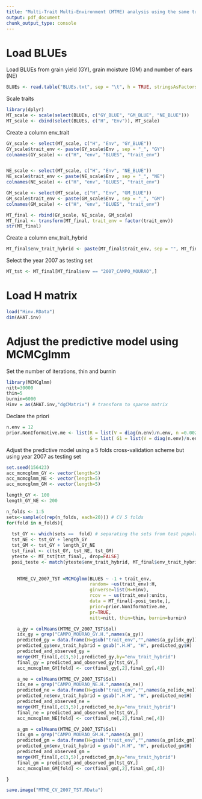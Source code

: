 ---
title: "Multi-Trait Multi-Environment (MTME) analysis using the same training/testing partition of Single-Environment (SE) analysis - 2007"
output: pdf_document
chunk_output_type: console
---
# Load BLUEs


Load BLUEs from grain yield (GY), grain moisture (GM) and number of ears (NE)

```{r eval=FALSE, message=FALSE}
BLUEs <- read.table("BLUEs.txt", sep = "\t", h = TRUE, stringsAsFactors = F)
```

Scale traits 

```{r eval=FALSE, message=FALSE}
library(dplyr)
MT_scale <- scale(select(BLUEs, c("GY_BLUE", "GM_BLUE", "NE_BLUE")))
MT_scale <- cbind(select(BLUEs, c("H", "Env")), MT_scale)
```

Create a column env_trait

```{r eval=FALSE, message=FALSE}
GY_scale <- select(MT_scale, c("H", "Env", "GY_BLUE"))
GY_scale$trait_env <- paste(GY_scale$Env , sep = "_", "GY")
colnames(GY_scale) <- c("H", "env", "BLUES", "trait_env")


NE_scale <- select(MT_scale, c("H", "Env", "NE_BLUE"))
NE_scale$trait_env <- paste(NE_scale$Env , sep = "_", "NE")
colnames(NE_scale) <- c("H", "env", "BLUES", "trait_env")

GM_scale <- select(MT_scale, c("H", "Env", "GM_BLUE"))
GM_scale$trait_env <- paste(GM_scale$Env , sep = "_", "GM")
colnames(GM_scale) <- c("H", "env", "BLUES", "trait_env")

MT_final <- rbind(GY_scale, NE_scale, GM_scale)
MT_final <- transform(MT_final, trait_env = factor(trait_env))
str(MT_final)
```

Create a column env_trait_hybrid

```{r eval=FALSE, message=FALSE}
MT_final$env_trait_hybrid <- paste(MT_final$trait_env, sep = "", MT_final$H)
```

Select the year 2007 as testing set

```{r eval=FALSE, message=FALSE}
MT_tst <- MT_final[MT_final$env == "2007_CAMPO_MOURAO",]
```


# Load H matrix

```{r eval=FALSE, message=FALSE}
load("Hinv.RData")
dim(AHAT.inv)
```


# Adjust the predictive model using MCMCglmm


Set the number of iterations, thin and burnin

```{r eval=FALSE, message=FALSE}
library(MCMCglmm)
nitt=30000
thin=5
burnin=6000
Hinv = as(AHAT.inv,"dgCMatrix") # transform to sparse matrix
```

Declare the priori

```{r eval=FALSE, message=FALSE}
n.env = 12
prior.NonIformative.me <- list(R = list(V = diag(n.env)/n.env, n =0.002), 
                               G = list( G1 = list(V = diag(n.env)/n.env, n = 0.002)))
```


Adjust the predictive model using a 5 folds cross-validation scheme but using year 2007 as testing set

```{r, eval=FALSE, message=FALSE}
set.seed(156423) 
acc_mcmcglmm_GY <- vector(length=5)
acc_mcmcglmm_NE <- vector(length=5)
acc_mcmcglmm_GM <- vector(length=5)

length_GY <- 100
length_GY_NE <- 200

n_folds <- 1:5
sets<-sample(c(rep(n_folds, each=20))) # CV 5 folds
for(fold in n_folds){
  
  tst_GY <- which(sets ==  fold) # separating the sets from test population
  tst_NE <- tst_GY + length_GY
  tst_GM <- tst_GY + length_GY_NE
  tst_final <- c(tst_GY, tst_NE, tst_GM)
  yteste <- MT_tst[tst_final,, drop=FALSE]
  posi_teste <- match(yteste$env_trait_hybrid, MT_final$env_trait_hybrid)
  

    MTME_CV_2007_TST =MCMCglmm(BLUES ~ -1 + trait_env,
                               random= ~us(trait_env):H,
                               ginverse=list(H=Hinv),
                               rcov = ~ us(trait_env):units,
                               data = MT_final[-posi_teste,], 
                               prior=prior.NonIformative.me,
                               pr=TRUE,
                               nitt=nitt, thin=thin, burnin=burnin)

    a_gy = colMeans(MTME_CV_2007_TST$Sol)
    idx_gy = grep("CAMPO_MOURAO_GY.H.",names(a_gy))
    predicted_gy = data.frame(H=gsub("trait_env","",names(a_gy[idx_gy])),a_gy[idx_gy])
    predicted_gy$env_trait_hybrid = gsub(".H.H", "H", predicted_gy$H)
    predicted_and_observed_gy =    
    merge(MT_final[,c(3,5)],predicted_gy,by="env_trait_hybrid")
    final_gy = predicted_and_observed_gy[tst_GY,]
    acc_mcmcglmm_GY[fold] <- cor(final_gy[,2],final_gy[,4])

    a_ne = colMeans(MTME_CV_2007_TST$Sol)
    idx_ne = grep("CAMPO_MOURAO_NE.H.",names(a_ne))
    predicted_ne = data.frame(H=gsub("trait_env","",names(a_ne[idx_ne])),a_ne[idx_ne])
    predicted_ne$env_trait_hybrid = gsub(".H.H", "H", predicted_ne$H)
    predicted_and_observed_ne = 
    merge(MT_final[,c(3,5)],predicted_ne,by="env_trait_hybrid")
    final_ne = predicted_and_observed_ne[tst_GY,]
    acc_mcmcglmm_NE[fold] <- cor(final_ne[,2],final_ne[,4])

    a_gm = colMeans(MTME_CV_2007_TST$Sol)
    idx_gm = grep("CAMPO_MOURAO_GM.H.",names(a_gm))
    predicted_gm = data.frame(H=gsub("trait_env","",names(a_gm[idx_gm])),a_gm[idx_gm])
    predicted_gm$env_trait_hybrid = gsub(".H.H", "H", predicted_gm$H)
    predicted_and_observed_gm = 
    merge(MT_final[,c(3,5)],predicted_gm,by="env_trait_hybrid")
    final_gm = predicted_and_observed_gm[tst_GY,]
    acc_mcmcglmm_GM[fold] <- cor(final_gm[,2],final_gm[,4])

}

save.image("MTME_CV_2007_TST.RData")  
```



